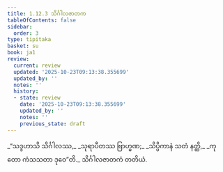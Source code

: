 ```yaml
---
title: 1.12.3 သိင်္ဂါလဇာတက
tableOfContents: false
sidebar:
  order: 3
type: tipitaka
basket: su
book: ja1
review:
  current: review
  updated: '2025-10-23T09:13:38.355699'
  updated_by: ''
  notes: ''
  history:
  - state: review
    date: '2025-10-23T09:13:38.355699'
    updated_by: ''
    notes: ''
    previous_state: draft
---
```



<ReviewStatus review={frontmatter.review} showDetails={true} />

<HypothesisAnnotation frontmatter={frontmatter} />

<DynamicBreadcrumb />

<Division number="113" book="ja1" e="ch" v="22" p="27">

<Paragraph number="251" type="verses" book="ja1">
_“သဒ္ဒဟာသိ သိင်္ဂါလဿ,_  
_သုရာပီတဿ ဗြာဟ္မဏ;_  
_သိပ္ပိကာနံ သတံ နတ္ထိ,_  
_ကုတော ကံသသတာ ဒုဝေ”တိ._  


</Paragraph>
</Division>

<Paragraph number="252" type="center" book="ja1">
သိင်္ဂါလဇာတကံ တတိယံ.
</Paragraph>